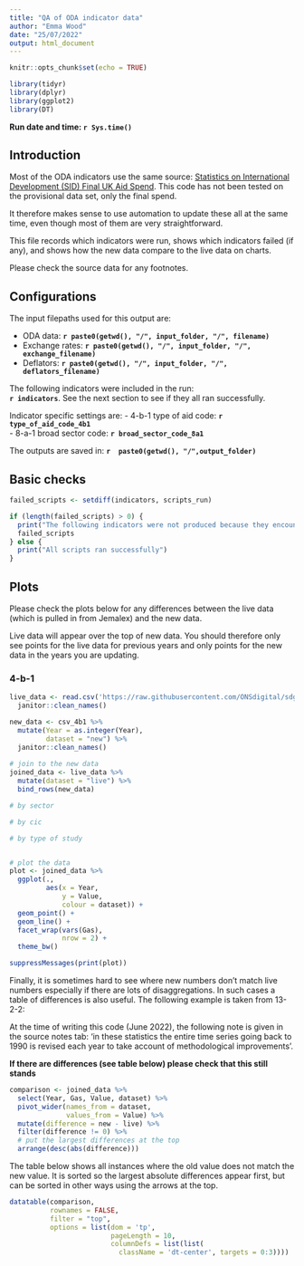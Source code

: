 ```yaml
---
title: "QA of ODA indicator data"
author: "Emma Wood"
date: "25/07/2022"
output: html_document
---
```

```r
knitr::opts_chunk$set(echo = TRUE)
```

```r
library(tidyr)
library(dplyr)
library(ggplot2)
library(DT)
```
**Run date and time: `r Sys.time()`**  
  
## Introduction

Most of the ODA indicators use the same source: 
[Statistics on International Development (SID) Final UK Aid Spend](https://www.gov.uk/government/statistics/statistics-on-international-development-final-uk-aid-spend-2020).
This code has not been tested on the provisional data set, only the final spend.
   
It therefore makes sense to use automation to update these all at the same time,
even though most of them are very straightforward.   
  
This file records which indicators were run, shows which indicators failed (if 
any), and shows how the new data compare to the live data on charts.    
  
Please check the source data for any footnotes.
  
## Configurations

The input filepaths used for this output are:  

- ODA data: **`r paste0(getwd(), "/", input_folder, "/", filename)`**
- Exchange rates: **`r paste0(getwd(), "/", input_folder, "/", exchange_filename)`**
- Deflators: **`r paste0(getwd(), "/", input_folder, "/", deflators_filename)`**
  
The following indicators were included in the run:  
**`r indicators`**. See the next section to see if they all ran successfully.  
  
Indicator specific settings are:
- 4-b-1 type of aid code: **`r type_of_aid_code_4b1`**  
- 8-a-1 broad sector code: **`r broad_sector_code_8a1`**
 
The outputs are saved in: **`r  paste0(getwd(), "/",output_folder)`**  
  
  
## Basic checks

```r
failed_scripts <- setdiff(indicators, scripts_run)

if (length(failed_scripts) > 0) {
  print("The following indicators were not produced because they encountered an error:")
  failed_scripts
} else {
  print("All scripts ran successfully")
}


```

## Plots

Please check the plots below for any differences between the live data (which 
is pulled in from Jemalex) and the new data.  
  
Live data will appear over the top of new data. You should therefore only 
see points for the live data for previous years and only points for the new data 
in the years you are updating. 

### 4-b-1
```r

live_data <- read.csv('https://raw.githubusercontent.com/ONSdigital/sdg-data/master/data/indicator_4-b-1.csv') %>% 
  janitor::clean_names()

new_data <- csv_4b1 %>% 
  mutate(Year = as.integer(Year),
         dataset = "new") %>% 
  janitor::clean_names()
  
# join to the new data
joined_data <- live_data %>% 
  mutate(dataset = "live") %>% 
  bind_rows(new_data)

# by sector

# by cic

# by type of study


# plot the data
plot <- joined_data %>% 
  ggplot(.,
         aes(x = Year,
             y = Value,
             colour = dataset)) +
  geom_point() +
  geom_line() +
  facet_wrap(vars(Gas),
             nrow = 2) +
  theme_bw() 

```


```r
suppressMessages(print(plot))
```

Finally, it is sometimes hard to see where new numbers don't match live numbers
especially if there are lots of disaggregations. In such cases a table of 
differences is also useful. The following example is taken from 13-2-2:
  
  At the time of writing this code (June 2022), the following note is given in the
  source notes tab: 'in these statistics the entire time series going back to 
  1990 is revised each year to take account of methodological improvements'.  
  
  **If there are differences (see table below) please check that this still stands**

```r
comparison <- joined_data %>% 
  select(Year, Gas, Value, dataset) %>% 
  pivot_wider(names_from = dataset,
              values_from = Value) %>% 
  mutate(difference = new - live) %>% 
  filter(difference != 0) %>% 
  # put the largest differences at the top
  arrange(desc(abs(difference)))

```
  
  The table below shows all instances where the old value does not match the new 
  value. It is sorted so the largest absolute differences appear first, but can
  be sorted in other ways using the arrows at the top.
```r
datatable(comparison, 
          rownames = FALSE, 
          filter = "top",
          options = list(dom = 'tp', 
                         pageLength = 10,
                         columnDefs = list(list(
                           className = 'dt-center', targets = 0:3))))
```

